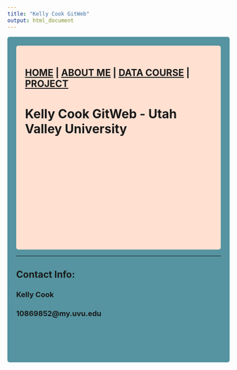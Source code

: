 ```yaml
---
title: "Kelly Cook GitWeb"
output: html_document
---
```

<style type="text/css">
.main-container {
  max-width: 1800px;
  margin-left: auto;
  margin-right: auto;
}
</style>

<style>
div.gray { background-color:#5594A0; border-radius: 5px; padding: 20px;}
</style>
<div class = "gray">



<style>
div.blue { background-color:#FFE0D1; border-radius: 5px; padding: 20px;}
</style>
<div class = "blue">

## [HOME](http://KellyTroconis.github.io/) | [ABOUT ME](http://KellyTroconis.github.io/About-me/) | [DATA COURSE](http://KellyTroconis.github.io/data-course/) | [PROJECT](http://KellyTroconis.github.io/PROJECT/)

# **Kelly Cook GitWeb - Utah Valley University**

<br><br><br><br><br><br><br><br><br>
<br><br><br>

</div>

___


## **Contact Info:**

### Kelly Cook<br>
### 10869852@my.uvu.edu

<br><br><br>

</div>